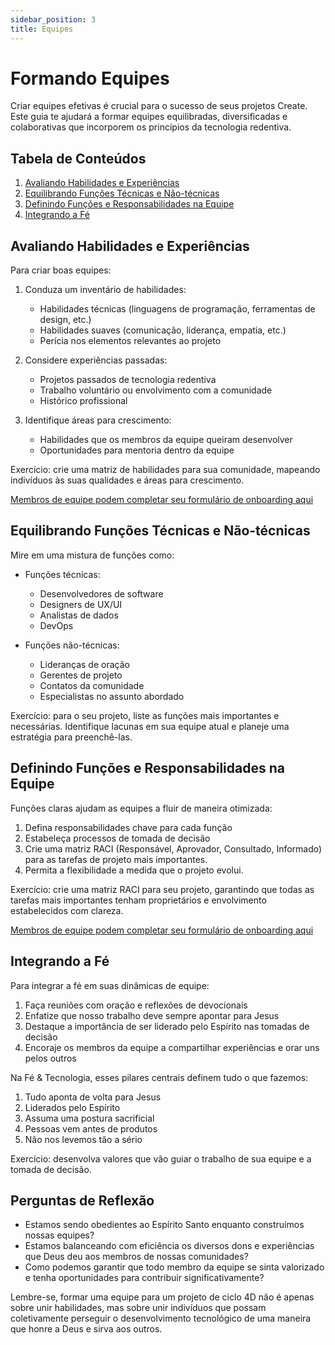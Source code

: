 ```yaml
---
sidebar_position: 3
title: Equipes
---
```


# Formando Equipes

Criar equipes efetivas é crucial para o sucesso de seus projetos Create.
Este guia te ajudará a formar equipes equilibradas, diversificadas e colaborativas
que incorporem os princípios da tecnologia redentiva.

## Tabela de Conteúdos

1. [Avaliando Habilidades e Experiências](#assessing-skills-and-experiences)
1. [Equilibrando Funções Técnicas e Não-técnicas](#balancing-technical-and-non-technical-roles)
1. [Definindo Funções e Responsabilidades na Equipe](#defining-team-roles-and-responsibilities)
1. [Integrando a Fé](#integrating-faith)

## Avaliando Habilidades e Experiências

Para criar boas equipes:

1. Conduza um inventário de habilidades:

   - Habilidades técnicas (linguagens de programação, ferramentas de design, etc.)
   - Habilidades suaves (comunicação, liderança, empatia, etc.)
   - Perícia nos elementos relevantes ao projeto

2. Considere experiências passadas:

   - Projetos passados de tecnologia redentiva
   - Trabalho voluntário ou envolvimento com a comunidade
   - Histórico profissional

3. Identifique áreas para crescimento:
   - Habilidades que os membros da equipe queiram desenvolver
   - Oportunidades para mentoria dentro da equipe

Exercício: crie uma matriz de habilidades para sua comunidade, mapeando indivíduos às suas
qualidades e áreas para crescimento.

[Membros de equipe podem completar seu formulário de onboarding aqui](https://form.typeform.com/to/ivD8SZLV?typeform-medium=embed-snippet&typeform-source=labs.faithtech.com)

## Equilibrando Funções Técnicas e Não-técnicas

Mire em uma mistura de funções como:

- Funções técnicas:

  - Desenvolvedores de software
  - Designers de UX/UI
  - Analistas de dados
  - DevOps

- Funções não-técnicas:
  - Lideranças de oração
  - Gerentes de projeto
  - Contatos da comunidade
  - Especialistas no assunto abordado

Exercício: para o seu projeto, liste as funções mais importantes e necessárias. Identifique
lacunas em sua equipe atual e planeje uma estratégia para preenchê-las.

## Definindo Funções e Responsabilidades na Equipe

Funções claras ajudam as equipes a fluir de maneira otimizada:

1. Defina responsabilidades chave para cada função
2. Estabeleça processos de tomada de decisão
3. Crie uma matriz RACI (Responsável, Aprovador, Consultado, Informado) para as tarefas
de projeto mais importantes.
4. Permita a flexibilidade a medida que o projeto evolui.

Exercício: crie uma matriz RACI para seu projeto, garantindo que todas as tarefas mais
importantes tenham proprietários e envolvimento estabelecidos com clareza. 

[Membros de equipe podem completar seu formulário de onboarding aqui](https://form.typeform.com/to/ivD8SZLV?typeform-medium=embed-snippet&typeform-source=labs.faithtech.com)

## Integrando a Fé

Para integrar a fé em suas dinâmicas de equipe:

1. Faça reuniões com oração e reflexões de devocionais
1. Enfatize que nosso trabalho deve sempre apontar para Jesus
1. Destaque a importância de ser liderado pelo Espírito nas tomadas de decisão
1. Encoraje os membros da equipe a compartilhar experiências e orar uns pelos outros

Na Fé & Tecnologia, esses pilares centrais definem tudo o que fazemos:

1. Tudo aponta de volta para Jesus
1. Liderados pelo Espírito
1. Assuma uma postura sacrificial
1. Pessoas vem antes de produtos
1. Não nos levemos tão a sério

Exercício: desenvolva valores que vão guiar o trabalho de sua equipe e a tomada de decisão.

## Perguntas de Reflexão

- Estamos sendo obedientes ao Espírito Santo enquanto construímos nossas equipes?
- Estamos balanceando com eficiência os diversos dons e experiências que Deus deu aos membros de nossas
comunidades?
- Como podemos garantir que todo membro da equipe se sinta valorizado e tenha oportunidades
para contribuir significativamente?

Lembre-se, formar uma equipe para um projeto de ciclo 4D não é apenas sobre unir habilidades,
mas sobre unir indivíduos que possam coletivamente perseguir o desenvolvimento tecnológico 
de uma maneira que honre a Deus e sirva aos outros.